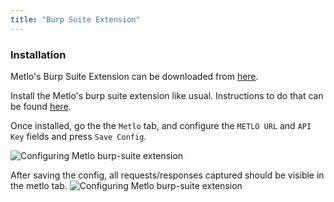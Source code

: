 ```yaml
---
title: "Burp Suite Extension"
---
```


### Installation

Metlo's Burp Suite Extension can be downloaded from [here](https://metlo-api-security-public.s3.us-west-2.amazonaws.com/metlo-burpsuite-plugin-latest.jar).

Install the Metlo's burp suite extension like usual. Instructions to do that can be found [here](https://portswigger.net/burp/documentation/desktop/extensions/installing-extensions).

Once installed, go the the `Metlo` tab, and configure the `METLO URL` and `API Key` fields and press `Save Config`.

![Configuring Metlo burp-suite extension](/images/screenshot_burp_suite_extension.png)

After saving the config, all requests/responses captured should be visible in the metlo tab.
![Configuring Metlo burp-suite extension](/images/screenshot_burp_suite_working.png)